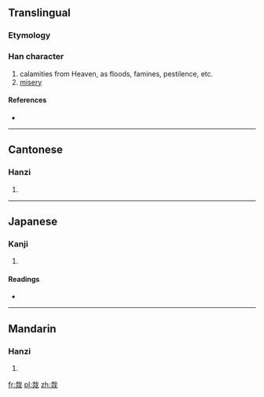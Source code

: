 {{also|災}}
==Translingual==

===Etymology===
{{Han compound|火|𢦔|c1=s|c2=p|ls=psc}}

===Han character===
{{Han char|rn=86|rad=火|as=06|sn=10|four=|canj=十戈火 (JIF)}}

# calamities from Heaven, as floods, famines, pestilence, etc.
# [[misery]]

====References====
* {{Han ref|kx=0670.130|dkj=19008|dj=1079.080|hdz=32198.160|uh=70D6|ud=28886}}

----

==Cantonese==

===Hanzi===
{{yue-hanzi|jyut=|y=joi1}}

# {{defn|Cantonese|sort=火06}}

----

==Japanese==

===Kanji===
{{ja-kanji|grade=|rs=火06}}

# {{defn|Japanese|sort=火06}}

====Readings====
* {{ja-readings|on=[[さい]] (sai)|kun=[[わざわあい]] (wazawaai)}}

----

==Mandarin==

===Hanzi===
{{cmn-hanzi|pin=[[gé]] ([[ge2]]), [[lào]] ([[lao4]]), [[zāi]] ([[zai1]])|wg=ko<sup>2</sup>, lao<sup>4</sup>, tsai<sup>1</sup>}}

# {{defn|Mandarin|sort=火06}}

[[fr:烖]]
[[pl:烖]]
[[zh:烖]]